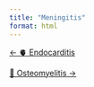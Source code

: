 ```yaml
---
title: "Meningitis"
format: html
---
```


::::: {.d-flex .justify-content-between .border-top .pt-4 .mt-4}
<div>

[← 🫀 Endocarditis](../endocarditis/index.qmd){.btn .btn-outline-primary}

</div>

<div>

[🦴 Osteomyelitis →](../osteomyelitis/index.qmd){.btn .btn-outline-primary}

</div>
:::::

